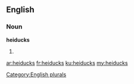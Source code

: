 ==English==

===Noun===
'''heiducks'''

# {{plural of|heiduck}}

[[Category:English plurals]]

[[ar:heiducks]]
[[fr:heiducks]]
[[ku:heiducks]]
[[my:heiducks]]